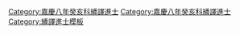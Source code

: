 {{Navbox
|name = 嘉慶八年癸亥科繙譯進士金榜
|title = 嘉慶八年（[[1803年]]）癸亥科繙譯進士金榜
|titlestyle = background-color:#FFD700;
|image =
|style = width:100%;text-align:center; 
|groupstyle = text-align:center; background-color:#FFD700;
|liststyle = text-align:center;
|state = {{{state<includeonly>|collapsed</includeonly>}}}

|group1 = 宗室<br>共2名
|list1 = [[宗室存華]] - [[宗室多秀]]

|group2 = 滿洲<br>共13名
|list2 = [[訥爾經額]] - [[覺羅克興額]] - [[寬明|寬明]] - [[覺羅文明阿]]（滿洲正藍旗） - [[慶泰]] - [[富斌]] - [[滿慶]] - [[同麟]] - 囗囗囗 - 囗囗囗 <br />
囗囗囗 - 囗囗囗 - 囗囗囗

|group3 = 蒙古<br>共3名
|list3 = [[音德布]]（蒙古鑲白旗） - [[誠格勒]]（蒙古正紅旗） - 囗囗囗

|belowstyle = text-align: center; background-color:#FFD700;
|below='''前一科：[[模板:乾隆四十四年己亥繙譯科進士金榜|乾隆四十四年己亥繙譯科]]　'''·'''　後一科：[[Template:嘉慶十年乙丑科繙譯進士金榜|嘉慶十年乙丑繙譯科]]'''
}}
[[Category:嘉慶八年癸亥科繙譯進士]]
<noinclude>[[Category:嘉慶八年癸亥科繙譯進士]][[Category:繙譯進士模板]]{{DEFAULTSORT:*}}</noinclude>